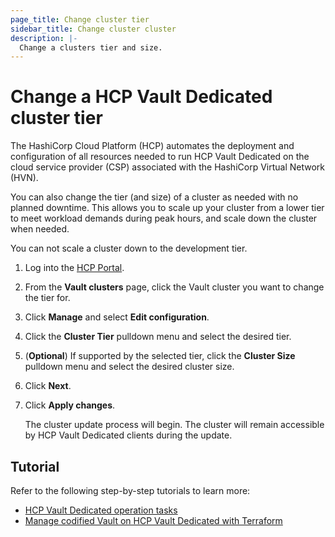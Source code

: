 ```yaml
---
page_title: Change cluster tier
sidebar_title: Change cluster cluster
description: |-
  Change a clusters tier and size.
---
```


# Change a HCP Vault Dedicated cluster tier

The HashiCorp Cloud Platform (HCP) automates the deployment and configuration of
all resources needed to run HCP Vault Dedicated on the cloud service provider (CSP)
associated with the HashiCorp Virtual Network (HVN).

You can also change the tier (and size) of a cluster as needed with no planned
downtime. This allows you to scale up your cluster from a lower tier to meet
workload demands during peak hours, and scale down the cluster when needed.

<Note>

You can not scale a cluster down to the development tier.

</Note>

1. Log into the [HCP Portal](https://portal.cloud.hashicorp.com/).

1. From the **Vault clusters** page, click the Vault cluster you want to
   change the tier for.

1. Click **Manage** and select **Edit configuration**.

1. Click the **Cluster Tier** pulldown menu and select the desired tier.

1. (**Optional**) If supported by the selected tier, click the **Cluster Size**
   pulldown menu and select the desired cluster size.

1. Click **Next**.

1. Click **Apply changes**.

   The cluster update process will begin. The cluster will remain accessible
   by HCP Vault Dedicated clients during the update.

## Tutorial

Refer to the following step-by-step tutorials to learn more:

- [HCP Vault Dedicated operation tasks](/vault/tutorials/cloud/vault-ops)
- [Manage codified Vault on HCP Vault Dedicated with Terraform](/vault/tutorials/cloud-ops/manage-codified-vault-hcp-terraform)
